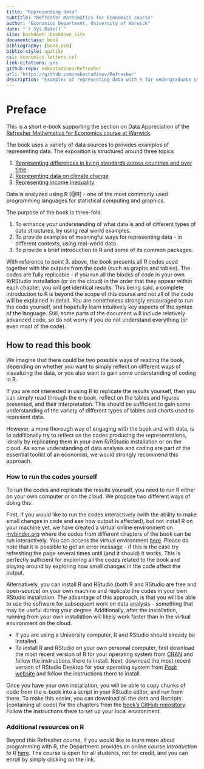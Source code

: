 --- 
title: "Representing data"
subtitle: "Refresher Mathematics for Economics course"
author: "Economics Department, University of Warwick"
date: "`r Sys.Date()`"
site: bookdown::bookdown_site
documentclass: book
bibliography: [book.bib]
biblio-style: apalike
csl: economics-letters.csl
link-citations: yes
github-repo: eekostadinov/Refresher
url: 'https://github.com/eekostadinov/Refresher'
description: "Examples of representing data with R for undergraduate students in Economics"
---

# Preface {-}

This is a short e-book supporting the section on Data Appreciation of the [Refresher Mathematics for Economics course at Warwick](https://moodle.warwick.ac.uk/course/view.php?id=44183).

The book uses a variety of data sources to provides examples of representing data. The exposition is structured around three topics

1. [Representing differences in living standards across countries and over time](#ch1)
2. [Representing data on climate change](#ch2)
3. [Representing income inequality](#ch3)

Data is analyzed using R [@R] - one of the most commonly used programming languages for statistical computing and graphics. 

The purpose of the book is three-fold.

1. To enhance your understanding of what data is and of different types of data structures, by using real world examples.
2. To provide examples of meaningful ways for representing data - in different contexts, using real-world data.
3. To provide a brief introduction to R and some of its common packages.

With reference to point 3. above, the book presents all R codes used together with the outputs from the code (such as graphs and tables). The codes are fully replicable - if you run all the blocks of code in your own R/RStudio installation (or on the cloud) in the order that they appear within each chapter, you will get identical results. This being said, a complete introduction to R is beyond the scope of this course and not all of the code will be explained in detail. You are nonetheless strongly encouraged to run the code yourself, and hopefully learn intuitively key aspects of the syntax of the language. Still, some parts of the document will include relatively advanced code, so do not worry if you do not understand everything (or even most of the code).

## How to read this book

We imagine that there could be two possible ways of reading the book, depending on whether you want to simply reflect on different ways of visualizing the data, or you also want to gain some understanding of coding in R.

If you are not interested in using R to replicate the results yourself, then you can simply read through the e-book, reflect on the tables and figures presented, and their interpretation. This should be sufficient to gain some understanding of the variety of different types of tables and charts used to represent data.

However, a more thorough way of engaging with the book and with data, is to additionally try to reflect on the codes producing the representations, ideally by replicating them in your own R/RStudio installation or on the cloud. As some understanding of data analysis and coding are part of the essential toolkit of an economist, we would strongly recommend this approach. 

### How to run the codes yourself

To run the codes and replicate the results yourself, you need to run R either on your own computer or on the cloud. We propose two different ways of doing this.

First, if you would like to run the codes interactively (with the ability to make small changes in code and see how output is affected), but not install R on your machine yet, we have created a virtual online environment on [mybinder.org](https://mybinder.org) where the codes from different chapters of the book can be run interactively. You can access the virtual environment [here](https://mybinder.org/v2/gh/eekostadinov/Refresher/notebooks). Please do note that it is possible to get an error message - if this is the case try refreshing the page several times until (and it should) it works. This is perfectly sufficient for exploring all the codes related to the book and playing around by exploring how small changes in the code affect the output.

Alternatively, you can install R and RStudio (both R and RStudio are free and open-source) on your own machine and replicate the codes in your own RStudio installation. The advantage of this approach, is that you will be able to use the software for subsequent work on data analysis - something that may be useful during your degree. Additionally, after the installation, running from your own installation will likely work faster than in the virtual environment on the cloud. 

- If you are using a University computer, R and RStudio should already be installed. 
- To install R and RStudio on your own personal computer, first download the most recent version of R for your operating system from [CRAN](https://cran.r-project.org/) and follow the instructions there to install. Next, download the most recent version of RStudio Desktop for your operating system from [Posit website](https://posit.co/products/open-source/rstudio/) and follow the instructions there to install. 

Once you have your own installation, you will be able to copy chunks of code from the e-book into a script in your RStudio editor, and run from there. To make this easier, you can download all the data and Rscripts (containing all code) for the chapters from the [book's GitHub repository](https://github.com/eekostadinov/Refresher/tree/data-and-rscripts). Follow the instructions there to set up your local environment.

### Additional resources on R

Beyond this Refresher course, if you would like to learn more about programming with R, the Department provides an online course  *Introduction to R* [here](https://moodle.warwick.ac.uk/course/view.php?id=30899). The course is open for all students, not for credit, and you can enroll by simply clicking on the link. 


